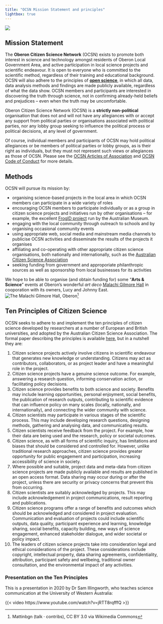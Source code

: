 ```yaml
---
title: "OCSN Mission Statement and principles"
lightbox: true
---
```


::: {.aside}
![](assets/mission_possible.png)
:::

## Mission Statement

The **Oberon Citizen Science Network** (OCSN) exists to promote both interest in science and technology amongst residents of Oberon Local Government Area, and active participation in local science projects and scientific endeavour. It is open to everyone who is committed to the scientific method, regardless of their training and educational background. OCSN will also adhere to the principles of [**open science**](https://en.wikipedia.org/wiki/Open_science), in which all data, data analysis methods and findings are made publicly available, regardless of what the data show. OCSN members and participants are interested in discovering the truth through science, not in confirming already-held beliefs and prejudices -- even when the truth may be uncomfortable.

::: {.callout-note title="Strictly Non-political" appearance="simple"}
Oberon Citizen Science Network (OCSN) is a **strictly non-political** organisation that does not and will not have any allegiances with or accept any support from political parties or organisations associated with political parties, nor any lobby group seeking to influence the political process or political decisions, at any level of government. 
:::

::: {.aside}
Of course, individual members and participants of OCSN may hold political allegiances or be members of political parties or lobby groups, as is their right as individuals, but they must not represent such views or allegiances as those of OCSN. Please see the [OCSN Articles of Association](ocsn_articles_of_association.html) and [OCSN Code of Conduct](ocsn_code_of_conduct.html) for more details.
:::

## Methods

OCSN will pursue its mission by:

* organising science-based projects in the local area in which OCSN members can participate in a wide variety of roles
* encouraging OCSN members to participate individually or as a group in citizen science projects and initiatives run by other organisations -- for example, the excellent [FrogID project](https://www.frogid.net.au) run by the Australian Museum. 
* engaging with the local community through outreach to schools and by organising occasional community events 
* using appropriate web, social media and mainstream media channels to publicise OCSN activities and disseminate the results of the projects it organises
* affiliating and co-operating with other appropriate citizen science organisations, both nationally and internationally, such as the [Australian Citizen Science Association](https://citizenscience.org.au)
* seeking funding from government and approporiate philanthropic sources as well as sponsorship from local businesses for its activities

::: {.aside}
We hope to be able to organise (and obtain funding for) some "**Arts & Science**" events at Oberon's wonderful _art deco_ [Malachi Gilmore Hall](https://malachigilmorehall.com.au) in cooporation with its owners, Lucy and Johnny East.
![The Malachi Gilmore Hall, Oberon](assets/malachi.jpg)[^2]
:::

## Ten Principles of Citizen Science

OCSN seeks to adhere to and implement the ten principles of citizen science developed by researchers at a number of European and British universities, and adopted by the Australian Citizen Science Association. The formal paper describing the principles is available [here](https://discovery.ucl.ac.uk/id/eprint/10058422/1/Citizen-Science.pdf), but in a nutshell they are:

1. Citizen science projects actively involve citizens in scientific endeavour that generates new knowledge or understanding. Citizens may act as contributors, collaborators, or as project leader and have a meaningful role in the project.
1. Citizen science projects have a genuine science outcome. For example, answering a research question, informing conservation action, or facilitating policy decisions.
1. Citizen science provides benefits to both science and society. Benefits may include learning opportunities, personal enjoyment, social benefits, the publication of research outputs, contributing to scientific evidence that can influence policy on many scales (locally, nationally, and internationally), and connecting the wider community with science.
1. Citizen scientists may participate in various stages of the scientific process. This may include developing research questions, designing methods, gathering and analysing data, and communicating results.
1. Citizen scientists receive feedback from the project. For example, how their data are being used and the research, policy or societal outcomes.
1. Citizen science, as with all forms of scientific inquiry, has limitations and biases that should be considered and controlled for. However, unlike traditional research approaches, citizen science provides greater opportunity for public engagement and participation, increasing accessibility of science in society.
1. Where possible and suitable, project data and meta-data from citizen science projects are made publicly available and results are published in an open access format. Data sharing may occur during or after the project, unless there are security or privacy concerns that prevent this from occurring.
1. Citizen scientists are suitably acknowledged by projects. This may include acknowledgement in project communications, result reporting and publications.
1. Citizen science programs offer a range of benefits and outcomes which should be acknowledged and considered in project evaluation.  Communication and evaluation of projects could include scientific outputs, data quality, participant experience and learning, knowledge sharing, social benefits, capacity building, new ways of science engagement, enhanced stakeholder dialogue, and wider societal or policy impact.
1. The leaders of citizen science projects take into consideration legal and ethical considerations of the project. These considerations include copyright, intellectual property, data sharing agreements, confidentiality, attribution, participant safety and wellbeing, traditional owner consultation, and the environmental impact of any activities.

### Presentation on the Ten Principles

This is a presentation in 2020 by Dr Sam Illingworth, who teaches science communication at the University of Western Australia:

{{< video https://www.youtube.com/watch?v=jRTT8rqfffQ >}}


[^2]: Mattinbgn (talk · contribs), CC BY 3.0 via Wikimedia Commons
